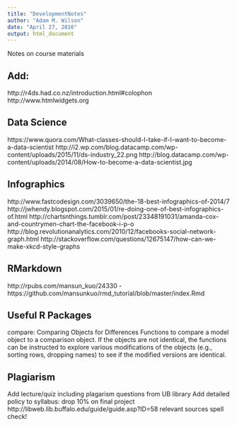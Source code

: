 ```yaml
---
title: "DevelopmentNotes"
author: "Adam M. Wilson"
date: "April 27, 2016"
output: html_document
---
```


Notes on course materials


## Add:
http://r4ds.had.co.nz/introduction.html#colophon
http://www.htmlwidgets.org

## Data Science
https://www.quora.com/What-classes-should-I-take-if-I-want-to-become-a-data-scientist
http://i2.wp.com/blog.datacamp.com/wp-content/uploads/2015/11/ds-industry_22.png
http://blog.datacamp.com/wp-content/uploads/2014/08/How-to-become-a-data-scientist.jpg

## Infographics
http://www.fastcodesign.com/3039650/the-18-best-infographics-of-2014/7
http://jwhendy.blogspot.com/2015/01/re-doing-one-of-best-infographics-of.html
http://chartsnthings.tumblr.com/post/23348191031/amanda-cox-and-countrymen-chart-the-facebook-i-p-o
http://blog.revolutionanalytics.com/2010/12/facebooks-social-network-graph.html
http://stackoverflow.com/questions/12675147/how-can-we-make-xkcd-style-graphs

## RMarkdown
http://rpubs.com/mansun_kuo/24330 - https://github.com/mansunkuo/rmd_tutorial/blob/master/index.Rmd


## Useful R Packages

compare: Comparing Objects for Differences
Functions to compare a model object to a comparison object. If the objects are not identical, the functions can be instructed to explore various modifications of the objects (e.g., sorting rows, dropping names) to see if the modified versions are identical.


## Plagiarism
Add lecture/quiz including plagarism questions from UB library
Add detailed policy to syllabus:  drop 10% on final project
http://libweb.lib.buffalo.edu/guide/guide.asp?ID=58
relevant sources
spell check!
